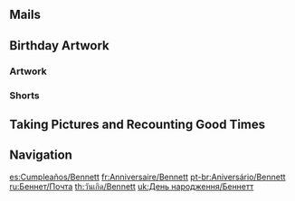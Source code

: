 {{BirthdayIntro|Bennett|, or February 28th on non-leap years.}}

==Mails==
{{Mails by Category Table|Bennett Birthday Mails|noheader=1}}

==Birthday Artwork==
===Artwork===
{{Artwork by Category Table
|Character Birthday Artwork
|category = Bennett Birthday Artwork
|header = Bennett's Birthday Artwork
}}

===Shorts===
{{Artwork by Category Table
|Character Shorts
|category = Bennett Birthday Artwork
|header = Bennett's Birthday Shorts
}}

==Taking Pictures and Recounting Good Times==
{{Transclude|Taking Pictures and Recounting Good Times/Story/Bennett|Stories|main=1|top=1}}

==Navigation==
{{Character Navbox|prelink=1|link type=Birthday}}

[[es:Cumpleaños/Bennett]]
[[fr:Anniversaire/Bennett]]
[[pt-br:Aniversário/Bennett]]
[[ru:Беннет/Почта]]
[[th:วันเกิด/Bennett]]
[[uk:День народження/Беннетт]]